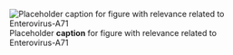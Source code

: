 ![Placeholder __caption__ for figure with relevance related to Enterovirus-A71](/img/placeholder.jpg)
